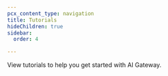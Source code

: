 ```yaml
---
pcx_content_type: navigation
title: Tutorials
hideChildren: true
sidebar:
  order: 4

---
```



View <GlossaryTooltip term="tutorial">tutorials</GlossaryTooltip> to help you get started with AI Gateway.

<ListTutorials />
